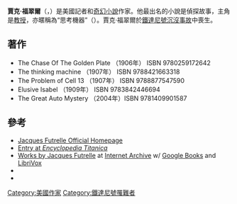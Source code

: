 '''賈克·福翠爾'''（{{lang-en|Jacques Futrelle}}，{{bd|1875年|4月9日|1912年|4月15日|catIdx=Futrelle}}）是美國記者和[[奇幻小說|奇幻小說]]作家。他最出名的小說是偵探故事，主角是{{Link-en|奧古斯都·凡杜森|Augustus S.F.X. Van Dusen}}[[教授|教授]]，亦暱稱為“思考機器”（{{lang|en|The Thinking Machine}}）。賈克·福翠爾於[[鐵達尼號沉沒事故|鐵達尼號沉沒事故]]中喪生。

==著作==
*The Chase Of The Golden Plate  （1906年） ISBN 9780259172642
*The thinking machine  （1907年） ISBN 9788421663318
*The Problem of Cell 13  （1907年） ISBN 9788877547590
*Elusive Isabel  （1909年） ISBN 9783842446694
*The Great Auto Mystery （2004年）ISBN 9781409901587

== 參考 ==
* [https://web.archive.org/web/20050111090501/http://www.futrelle.com/ Jacques Futrelle Official Homepage]
* [http://www.encyclopedia-titanica.org/titanic-biography/jacques-futrelle.html Entry at ''[[Encyclopedia_Titanica|Encyclopedia Titanica]]''] {{Wayback|url=http://www.encyclopedia-titanica.org/titanic-biography/jacques-futrelle.html |date=20200828011848 }}
*[http://www.archive.org/search.php?query=Jacques%20Futrelle Works by Jacques Futrelle] at [[Internet_Archive|Internet Archive]] w/ [[Google_Books|Google Books]] and [[LibriVox|LibriVox]]
* {{gutenberg author|id=Jacques_Futrelle|name=Jacques Futrelle}}
* {{IMDb name|id=0299421|name=Jacques Futrelle}}
{{鐵達尼號}}
{{DEFAULTSORT:Futrelle, Jacques}}
{{Authority control}}
[[Category:美國作家|Category:美國作家]]
[[Category:鐵達尼號罹難者|Category:鐵達尼號罹難者]]